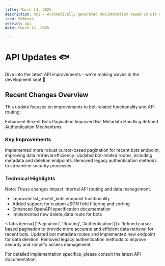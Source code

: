 ```yaml
---
title: March 14, 2025
description: API - Automatically generated documentation based on Git activity.
icon: Webhook
service: api
date: March 14, 2025

---
```


# API Updates 🐟

<Callout type="info">
  Dive into the latest API improvements - we're making waves in the development sea! 🌊
</Callout>

## Recent Changes Overview

This update focuses on improvements to bot-related functionality and API routing:

<Steps>
  <Step>Enhanced Recent Bots Pagination</Step>
  <Step>Improved Bot Metadata Handling</Step>
  <Step>Refined Authentication Mechanisms</Step>
</Steps>

### Key Improvements

<Accordions>
  <Accordion title="Cursor-Based Pagination" value="pagination">
    Implemented more robust cursor-based pagination for recent bots endpoint, improving data retrieval efficiency.
  </Accordion>
  <Accordion title="Route Modifications" value="routing">
    Updated bot-related routes, including metadata and deletion endpoints.
  </Accordion>
  <Accordion title="Authentication Updates" value="auth">
    Removed legacy authentication methods to streamline security processes.
  </Accordion>
</Accordions>

### Technical Highlights

<Callout type="warn">
  Note: These changes impact internal API routing and data management.
</Callout>

- Improved list_recent_bots endpoint functionality
- Added support for custom JSON field filtering and sorting
- Enhanced OpenAPI specification documentation
- Implemented new delete_data route for bots

<Tabs items={['Pagination', 'Routing', 'Authentication']}>
  <Tab value="Pagination">
    Refined cursor-based pagination to provide more accurate and efficient data retrieval for recent bots.
  </Tab>
  <Tab value="Routing">
    Updated bot metadata routes and implemented new endpoint for data deletion.
  </Tab>
  <Tab value="Authentication">
    Removed legacy authentication methods to improve security and simplify access management.
  </Tab>
</Tabs>

<Callout type="info">
  For detailed implementation specifics, please consult the latest API documentation.
</Callout>